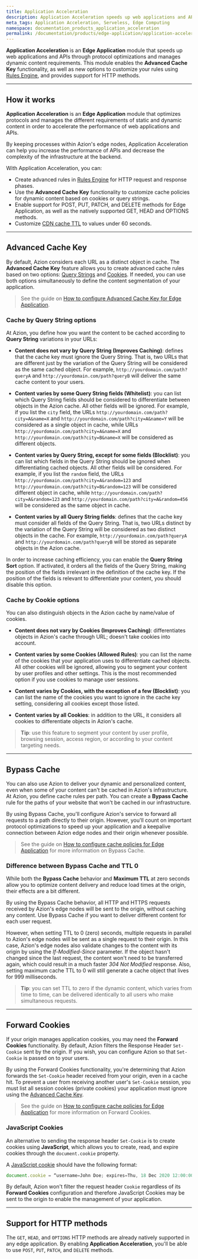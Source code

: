 ```yaml
---
title: Application Acceleration
description: Application Acceleration speeds up web applications and APIs through protocol optimizations and manages dynamic content requirements.
meta_tags: Application Acceleration, Serveless, Edge Computing
namespace: documentation_products_application_acceleration
permalink: /documentation/products/edge-application/application-acceleration/
---
```


**Application Acceleration** is an **Edge Application** module that speeds up web applications and APIs through protocol optimizations and manages dynamic content requirements. This module enables the **Advanced Cache Key** functionality, as well as new  options to customize your rules using [Rules Engine](/en/documentation/products/edge-application/rules-engine/), and provides support for HTTP methods.

---

## How it works

**Application Acceleration** is an **Edge Application** module that optimizes protocols and manages the different requirements of static and dynamic content in order to accelerate the performance of web applications and APIs.

By keeping processes within Azion's edge nodes, Application Acceleration can help you increase the performance of APIs and decrease the complexity of the infrastructure at the backend.

With Application Acceleration, you can:

- Create advanced rules in [Rules Engine](/en/documentation/products/edge-application/rules-engine/) for HTTP request and response phases.
- Use the **Advanced Cache Key** functionality to customize cache policies for dynamic content based on cookies or query strings.
- Enable support for POST, PUT, PATCH, and DELETE methods for Edge Application, as well as the natively supported GET, HEAD and OPTIONS methods.
- Customize [CDN cache TTL](/en/documentation/products/edge-application/edge-caching/#cdn-cache-settings) to values under 60 seconds.

---

## Advanced Cache Key

By default, Azion considers each URL as a distinct object in cache. The **Advanced Cache Key** feature allows you to create advanced cache rules based on two options: [Query Strings](#cache-by-query-string) and [Cookies](#cache-by-cookie). If needed, you can use both options simultaneously to define the content segmentation of your application.

> See the guide on [How to configure Advanced Cache Key for Edge Application](/en/documentation/products/guides/apis-performance-sites-application-acceleration/).

### Cache by Query String options 

At Azion, you define how you want the content to be cached according to **Query String** variations in your URLs:

- **Content does not vary by Query String (Improves Caching)**: defines that the cache key must ignore the Query String. That is, two URLs that are different just by the variation of the Query String will be considered as the same cached object. For example, `http://yourdomain.com/path?queryA` and `http://yourdomain.com/path?queryB` will deliver the same cache content to your users.

- **Content varies by some Query String fields (Whitelist)**: you can list which Query String fields should be considered to differentiate between objects in the Azion cache. All other fields will be ignored. For example, if you list the `city` field, the URLs `http://yourdomain.com/path?city=A&name=X` and `http://yourdomain.com/path?city=A&name=Y` will be considered as a single object in cache, while URLs `http://yourdomain.com/path?city=A&name=X` and `http://yourdomain.com/path?city=B&name=X` will be considered as different objects.

- **Content varies by Query String, except for some fields (Blocklist)**: you can list which fields in the Query String should be ignored when differentiating cached objects. All other fields will be considered. For example, if you list the `random` field, the URLs `http://yourdomain.com/path?city=A&random=123` and `http://yourdomain.com/path?city=B&random=123` will be considered different object in cache, while `http://yourdomain.com/path?city=A&random=123` and `http://yourdomain.com/path?city=A&random=456` will be considered as the same object in cache.

- **Content varies by all Query String fields**: defines that the cache key must consider all fields of the Query String. That is, two URLs distinct by the variation of the Query String will be considered as two distinct objects in the cache. For example, `http://yourdomain.com/path?queryA` and `http://yourdomain.com/path?queryB` will be stored as separate objects in the Azion cache.

In order to increase caching efficiency, you can enable the **Query String Sort** option. If activated, it orders all the fields of the Query String, making the position of the fields irrelevant in the definition of the cache key. If the position of the fields is relevant to differentiate your content, you should disable this option.

### Cache by Cookie options

You can also distinguish objects in the Azion cache by name/value of cookies.

- **Content does not vary by Cookies (Improves Caching)**: differentiates objects in Azion's cache through URL; doesn't take cookies into account.

- **Content varies by some Cookies (Allowed Rules)**: you can list the name of the cookies that your application uses to differentiate cached objects. All other cookies will be ignored, allowing you to segment your content by user profiles and other settings. This is the most recommended option if you use cookies to manage user sessions.

- **Content varies by Cookies, with the exception of a few (Blocklist)**: you can list the name of the cookies you want to ignore in the cache key setting, considering all cookies except those listed.

- **Content varies by all Cookies**: in addition to the URL, it considers all cookies to differentiate objects in Azion's cache.

> **Tip**: use this feature to segment your content by user profile, browsing session, access region, or according to your content targeting needs.

---

## Bypass Cache

You can also use Azion to deliver your dynamic and personalized content, even when some of your content can't be cached in Azion's infrastructure. At Azion, you define cache rules per path. You can create a **Bypass Cache** rule for the paths of your website that won't be cached in our infrastructure.

By using Bypass Cache, you'll configure Azion's service to forward all requests to a path directly to their origin. However, you'll count on important protocol optimizations to speed up your application and a keepalive connection between Azion edge nodes and their origin whenever possible.

> See the guide on [How to configure cache policies for Edge Application](/en/documentation/products/guides/edge-caching/#bypass-cache) for more information on Bypass Cache.

### Difference between Bypass Cache and TTL 0

While both the **Bypass Cache** behavior and **Maximum TTL** at zero seconds allow you to optimize content delivery and reduce load times at the origin, their effects are a bit different.

By using the Bypass Cache behavior, all HTTP and HTTPS requests received by Azion's edge nodes will be sent to the origin, without caching any content. Use Bypass Cache if you want to deliver different content for each user request.

However, when setting TTL to 0 (zero) seconds, multiple requests in parallel to Azion's edge nodes will be sent as a single request to their origin. In this case, Azion's edge nodes also validate changes to the content with its origin by using the *If-Modified-Since* parameter. If the object hasn't changed since the last request, the content won't need to be transferred again, which could result in a much faster *304 Not Modified* response. Also, setting maximum cache TTL to 0 will still generate a cache object that lives for 999 milliseconds.

> **Tip**: you can set TTL to zero if the dynamic content, which varies from time to time, can be delivered identically to all users who make simultaneous requests.

---

## Forward Cookies

If your origin manages application cookies, you may need the **Forward Cookies** functionality. By default, Azion filters the Response Header `Set-Cookie` sent by the origin. If you wish, you can configure Azion so that `Set-Cookie` is passed on to your users.

By using the Forward Cookies functionality, you're determining that Azion forwards the `Set-Cookie` header received from your origin, even in a cache hit. To prevent a user from receiving another user's `Set-Cookie` session, you must list all session cookies (private cookies) your application must ignore using the [Advanced Cache Key](#cache-by-cookie).

> See the guide on [How to configure cache policies for Edge Application](/en/documentation/products/guides/edge-caching/#forward-cookies) for more information on Forward Cookies.

### JavaScript Cookies

An alternative to sending the response header `Set-Cookie` is to create cookies using **JavaScript**, which allows you to create, read, and expire cookies through the `document.cookie` property.

A [JavaScript cookie](https://www.w3schools.com/js/js_cookies.asp) should have the following format:

```js
document.cookie = “username=John Doe; expires=Thu, 18 Dec 2020 12:00:00 UTC; path=/”;
```

By default, Azion won't filter the request header `Cookie` regardless of its **Forward Cookies** configuration and therefore JavaScript Cookies may be sent to the origin to enable the management of your application.

---

## Support for HTTP methods

The `GET`, `HEAD`, and `OPTIONS` HTTP methods are already natively supported in any edge application. By enabling **Application Acceleration**, you'll be able to use `POST`, `PUT`, `PATCH`, and `DELETE` methods.
